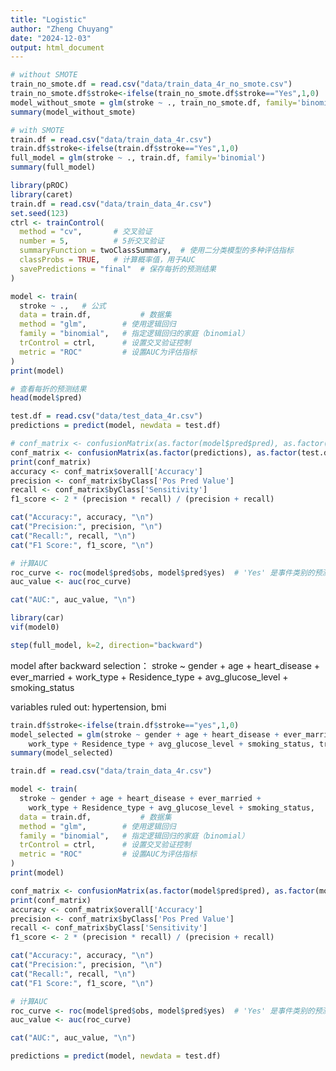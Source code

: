 ```yaml
---
title: "Logistic"
author: "Zheng Chuyang"
date: "2024-12-03"
output: html_document
---
```

```r
# without SMOTE
train_no_smote.df = read.csv("data/train_data_4r_no_smote.csv")
train_no_smote.df$stroke<-ifelse(train_no_smote.df$stroke=="Yes",1,0)
model_without_smote = glm(stroke ~ ., train_no_smote.df, family='binomial')
summary(model_without_smote)
```

```r
# with SMOTE
train.df = read.csv("data/train_data_4r.csv")
train.df$stroke<-ifelse(train.df$stroke=="Yes",1,0)
full_model = glm(stroke ~ ., train.df, family='binomial')
summary(full_model)
```

```r
library(pROC)
library(caret)
train.df = read.csv("data/train_data_4r.csv")
set.seed(123)
ctrl <- trainControl(
  method = "cv",       # 交叉验证
  number = 5,          # 5折交叉验证
  summaryFunction = twoClassSummary,  # 使用二分类模型的多种评估指标
  classProbs = TRUE,   # 计算概率值，用于AUC
  savePredictions = "final"  # 保存每折的预测结果
)

model <- train(
  stroke ~ .,   # 公式
  data = train.df,           # 数据集
  method = "glm",        # 使用逻辑回归
  family = "binomial",   # 指定逻辑回归的家庭（binomial）
  trControl = ctrl,      # 设置交叉验证控制
  metric = "ROC"         # 设置AUC为评估指标
)
print(model)
```
```r
# 查看每折的预测结果
head(model$pred)
```
```r
test.df = read.csv("data/test_data_4r.csv")
predictions = predict(model, newdata = test.df)
```


```r
# conf_matrix <- confusionMatrix(as.factor(model$pred$pred), as.factor(model$pred$obs))
conf_matrix <- confusionMatrix(as.factor(predictions), as.factor(test.df$stroke))
print(conf_matrix)
accuracy <- conf_matrix$overall['Accuracy']
precision <- conf_matrix$byClass['Pos Pred Value']
recall <- conf_matrix$byClass['Sensitivity']
f1_score <- 2 * (precision * recall) / (precision + recall)

cat("Accuracy:", accuracy, "\n")
cat("Precision:", precision, "\n")
cat("Recall:", recall, "\n")
cat("F1 Score:", f1_score, "\n")

# 计算AUC
roc_curve <- roc(model$pred$obs, model$pred$yes)  # 'Yes' 是事件类别的预测概率
auc_value <- auc(roc_curve)

cat("AUC:", auc_value, "\n")
```


```r
library(car)
vif(model0)
```
```r
step(full_model, k=2, direction="backward")
```
model after backward selection：
stroke ~ gender + age + heart_disease + ever_married + 
    work_type + Residence_type + avg_glucose_level + smoking_status
    
variables ruled out:
hypertension, bmi
```r
train.df$stroke<-ifelse(train.df$stroke=="yes",1,0)
model_selected = glm(stroke ~ gender + age + heart_disease + ever_married + 
    work_type + Residence_type + avg_glucose_level + smoking_status, train.df, family='binomial')
summary(model_selected)
```
```r
train.df = read.csv("data/train_data_4r.csv")

model <- train(
  stroke ~ gender + age + heart_disease + ever_married + 
    work_type + Residence_type + avg_glucose_level + smoking_status,   # 公式
  data = train.df,           # 数据集
  method = "glm",        # 使用逻辑回归
  family = "binomial",   # 指定逻辑回归的家庭（binomial）
  trControl = ctrl,      # 设置交叉验证控制
  metric = "ROC"         # 设置AUC为评估指标
)
print(model)
```
```r
conf_matrix <- confusionMatrix(as.factor(model$pred$pred), as.factor(model$pred$obs))
print(conf_matrix)
accuracy <- conf_matrix$overall['Accuracy']
precision <- conf_matrix$byClass['Pos Pred Value']
recall <- conf_matrix$byClass['Sensitivity']
f1_score <- 2 * (precision * recall) / (precision + recall)

cat("Accuracy:", accuracy, "\n")
cat("Precision:", precision, "\n")
cat("Recall:", recall, "\n")
cat("F1 Score:", f1_score, "\n")

# 计算AUC
roc_curve <- roc(model$pred$obs, model$pred$yes)  # 'Yes' 是事件类别的预测概率
auc_value <- auc(roc_curve)

cat("AUC:", auc_value, "\n")
```

```r

predictions = predict(model, newdata = test.df)
```

